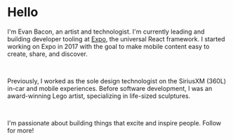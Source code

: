 
# Hello

I'm Evan Bacon, an artist and technologist. I'm currently leading and building developer tooling at [Expo](https://expo.dev), the universal React framework. I started working on Expo in 2017
with the goal to make mobile content easy to create, share, and
discover.

<MasonryPhotoGridOverview />
<br />

Previously, I worked as the sole design technologist on the
SiriusXM (360L) in-car and mobile experiences. Before software
development, I was an award-winning Lego artist, specializing in
life-sized sculptures.

<MasonryLegoGrid />
<br />

I'm passionate about building things that excite and inspire people. Follow for more!

